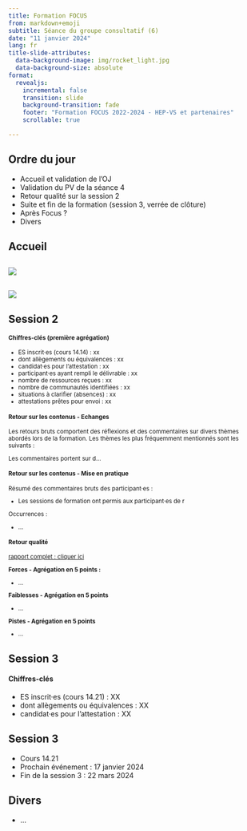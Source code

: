 ```yaml
---
title: Formation FOCUS
from: markdown+emoji
subtitle: Séance du groupe consultatif (6)
date: "11 janvier 2024"
lang: fr
title-slide-attributes: 
  data-background-image: img/rocket_light.jpg
  data-background-size: absolute
format:
  revealjs:
    incremental: false
    transition: slide
    background-transition: fade
    footer: "Formation FOCUS 2022-2024 - HEP-VS et partenaires"
    scrollable: true

---
```



## Ordre du jour {background-color="white" background-image="img/rocket_light.jpg" background-size="absolute" background-opacity="0.3"}

- Accueil et validation de l'OJ
- Validation du PV de la séance 4
- Retour qualité sur la session 2
- Suite et fin de la formation (session 3, verrée de clôture)
- Après Focus ?
- Divers

## Accueil {background-color="white" background-image="img/rocket_light.jpg" background-size="absolute" background-opacity="0.3"}

##  {background-color="white" background-image="img/rocket_light.jpg" background-size="absolute" background-opacity="0.3"}

![](img/org.png)

##  {background-color="white" background-image="img/rocket_light.jpg" background-size="absolute" background-opacity="0.3"}


![](img/mermaid-diagram-2023-10-17-081857.svg)


## Session 2 {background-color="white" background-image="img/rocket_light.jpg" background-size="absolute" background-opacity="0.3"}

<small>

::: {.panel-tabset}

#### Chiffres-clés (première agrégation)

- ES inscrit·es (cours 14.14) : xx
- dont allègements ou équivalences : xx
- candidat·es pour l'attestation : xx
- participant·es ayant rempli le délivrable : xx
- nombre de ressources reçues : xx
- nombre de communautés identifiées : xx
- situations à clarifier (absences) : xx
- attestations prêtes pour envoi : xx

#### Retour sur les contenus - Echanges

Les retours bruts comportent des réflexions et des commentaires sur divers thèmes abordés lors de la formation. Les thèmes les plus fréquemment mentionnés sont les suivants :


Les commentaires portent sur d...

#### Retour sur les contenus - Mise en pratique


Résumé des commentaires bruts des participant·es : 

- Les sessions de formation ont permis aux participant·es de r

Occurrences :

- ...

<!-- Source : Daily Notion du 24 avril 2023 : Jour 429 -->

#### Retour qualité

[rapport complet : cliquer ici](source)



**Forces - Agrégation en 5 points :**

- ...

**Faiblesses - Agrégation en 5 points**

- ...

**Pistes  - Agrégation en 5 points**

- ...


:::

</small>

## Session 3 {background-color="white" background-image="img/rocket_light.jpg" background-size="absolute" background-opacity="0.3"}

#### Chiffres-clés

- ES inscrit·es (cours 14.21) : XX
- dont allègements ou équivalences : XX
- candidat·es pour l'attestation : XX

## Session 3 {background-color="white" background-image="img/rocket_light.jpg" background-size="absolute" background-opacity="0.3"}

- Cours 14.21
- Prochain événement : 17 janvier 2024
- Fin de la session 3 : 22 mars 2024


## Divers {background-color="white" background-image="img/rocket_light.jpg" background-size="absolute" background-opacity="0.3"}

- ...

<!-- ## Crédits {background-color="black" background-image="img/fusee.jpeg" background-size="absolute" background-opacity="0.5"} -->

